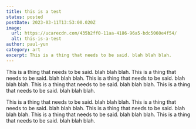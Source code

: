 ```yaml
---
title: this is a test
status: posted
postDate: 2023-03-11T13:53:00.020Z
image:
  url: https://ucarecdn.com/435b2ff0-11aa-4186-96a5-bdc5060e4f54/
  alt: this-is-a-test
author: paul-yun
category: art
excerpt: This is a thing that needs to be said. blah blah blah.
---
```

This is a thing that needs to be said. blah blah blah. This is a thing that needs to be said. blah blah blah. This is a thing that needs to be said. blah blah blah. This is a thing that needs to be said. blah blah blah. This is a thing that needs to be said. blah blah blah.

This is a thing that needs to be said. blah blah blah. This is a thing that needs to be said. blah blah blah. This is a thing that needs to be said. blah blah blah. This is a thing that needs to be said. blah blah blah. This is a thing that needs to be said. blah blah blah.
